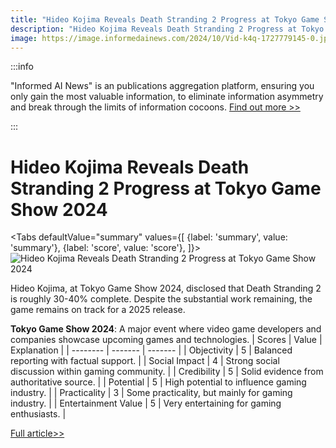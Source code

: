 ```yaml
---
title: "Hideo Kojima Reveals Death Stranding 2 Progress at Tokyo Game Show 2024"
description: "Hideo Kojima Reveals Death Stranding 2 Progress at Tokyo Game Show 2024"
image: https://image.informedainews.com/2024/10/Vid-k4q-1727779145-0.jpg
---
```



:::info

"Informed AI News" is an publications aggregation platform, ensuring you only gain the most valuable information, to eliminate information asymmetry and break through the limits of information cocoons.  [Find out more >>](/)

:::

# Hideo Kojima Reveals Death Stranding 2 Progress at Tokyo Game Show 2024


<Tabs
	defaultValue="summary"
	values={[
	{label: 'summary', value: 'summary'},
	{label: 'score', value: 'score'},
]}>
<TabItem value="summary">
<img
  src="https://image.informedainews.com/2024/10/Vid-k4q-1727779145-0.jpg"
  alt="Hideo Kojima Reveals Death Stranding 2 Progress at Tokyo Game Show 2024"
/>



Hideo Kojima, at Tokyo Game Show 2024, disclosed that Death Stranding 2 is roughly 30-40% complete. Despite the substantial work remaining, the game remains on track for a 2025 release.

**Tokyo Game Show 2024**: A major event where video game developers and companies showcase upcoming games and technologies.
</TabItem>
<TabItem value="score">
	| Scores     | Value   | Explanation |
	| -------- | ------- | ------- |
	| Objectivity  | 5    | Balanced reporting with factual support.    |
	| Social Impact | 4     | Strong social discussion within gaming community.    |
	| Credibility    | 5    | Solid evidence from authoritative source.    |
	| Potential    | 5    | High potential to influence gaming industry.    |
	| Practicality    | 3    | Some practicality, but mainly for gaming industry.    |
	| Entertainment Value    | 5    | Very entertaining for gaming enthusiasts.    |
</TabItem>
</Tabs>

[Full article>>](https://www.ign.com/articles/hideo-kojima-death-stranding-2-tgs)
